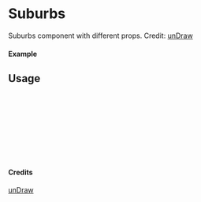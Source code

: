 
<Meta of={Suburbs} title="unDraw/Suburbs" />

# Suburbs

Suburbs component with different props.
Credit: [unDraw](https://undraw.co/illustrations)

#### Example

<Canvas of={Suburbs.Primary} />

## Usage

```ts
import { Suburbs } from "yadl-ui";

const Example = () => {
  return (
      <Suburbs />
  );
};

export default Example;
```

#### Credits
[unDraw](https://undraw.co/illustrations)
